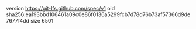 version https://git-lfs.github.com/spec/v1
oid sha256:ea193bbd106461a09c0e86f0136a5299fcb7d78d76b73af57366d9de7677f4dd
size 6501
